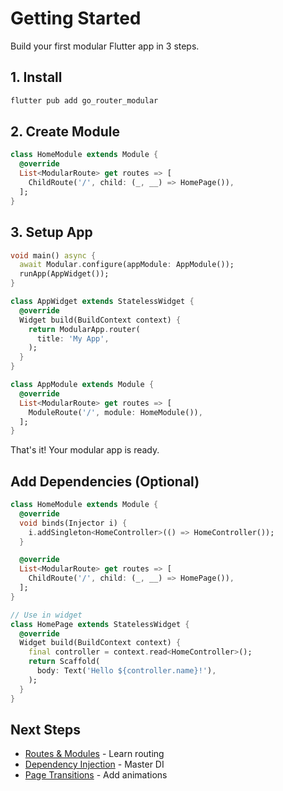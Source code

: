 # Getting Started

Build your first modular Flutter app in 3 steps.

## 1. Install

```bash
flutter pub add go_router_modular
```

## 2. Create Module

```dart
class HomeModule extends Module {
  @override
  List<ModularRoute> get routes => [
    ChildRoute('/', child: (_, __) => HomePage()),
  ];
}
```

## 3. Setup App

```dart
void main() async {
  await Modular.configure(appModule: AppModule());
  runApp(AppWidget());
}

class AppWidget extends StatelessWidget {
  @override
  Widget build(BuildContext context) {
    return ModularApp.router(
      title: 'My App',
    );
  }
}

class AppModule extends Module {
  @override
  List<ModularRoute> get routes => [
    ModuleRoute('/', module: HomeModule()),
  ];
}
```

That's it! Your modular app is ready.

## Add Dependencies (Optional)

```dart
class HomeModule extends Module {
  @override
  void binds(Injector i) {
    i.addSingleton<HomeController>(() => HomeController());
  }

  @override
  List<ModularRoute> get routes => [
    ChildRoute('/', child: (_, __) => HomePage()),
  ];
}

// Use in widget
class HomePage extends StatelessWidget {
  @override
  Widget build(BuildContext context) {
    final controller = context.read<HomeController>();
    return Scaffold(
      body: Text('Hello ${controller.name}!'),
    );
  }
}
```

## Next Steps

- [Routes & Modules](/routes/routes-system) - Learn routing
- [Dependency Injection](/dependency-injection) - Master DI
- [Page Transitions](/routes/transitions) - Add animations